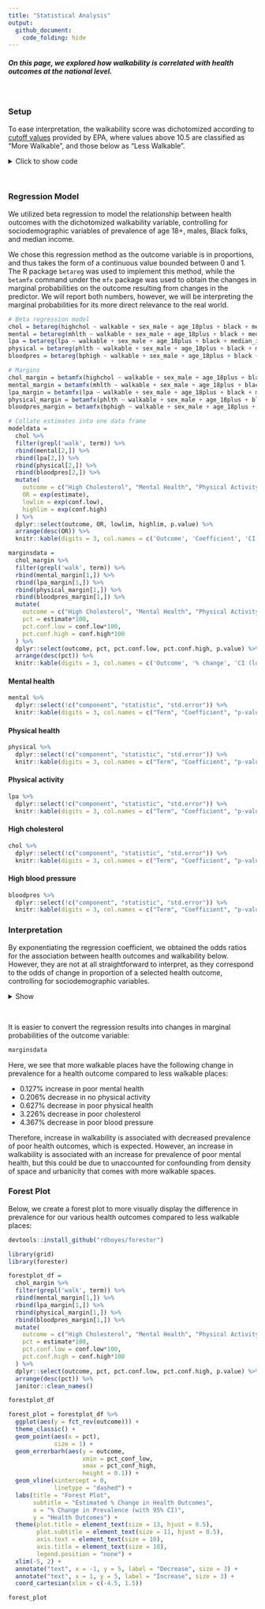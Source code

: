 ```yaml
---
title: "Statistical Analysis"
output:
  github_document:
    code_folding: hide
---
```


<style>
div.blue { background-color:aliceblue; border-radius: 5px; padding: 20px;}
</style>
<div class = "blue">

##### On this page, we explored how walkability is correlated with health outcomes at the national level.

</div>

<br>

### Setup

To ease interpretation, the walkability score was dichotomized according to [cutoff values](https://www.epa.gov/sites/default/files/2021-06/documents/national_walkability_index_methodology_and_user_guide_june2021.pdf) provided by EPA, where values above 10.5 are classified as "More Walkable", and those below as "Less Walkable".

<details>
  <summary>Click to show code</summary>
  
```r
knitr::opts_chunk$set(echo = TRUE)
library(tidyverse)
library(plotly)
library(modelr)
library(betareg)
library(mgcv)
library(purrr)
library(broom)
library(mfx)
```

```r
dataset = read_csv("./data/merge_final.csv")

regress_df = dataset %>% 
  pivot_wider(names_from = "race",
               values_from = "percent_race") %>% 
  pivot_wider(names_from = "measure_id",
              values_from = "data_value") %>% 
  janitor::clean_names() %>% 
  dplyr::select(tractce, nat_walk_ind, csa_name, lat, long, sex_male, sex_female, age_18plus, median_income, white, black, aian, asian, x2_plus, hispanic, highchol, mhlth, lpa, phlth, bphigh) %>% 
  mutate(
    sex_male = as.numeric(sex_male)/100,
    age_18plus = as.numeric(age_18plus)/100,
    white = as.numeric(white)/100,
    black = as.numeric(black)/100,
    aian = as.numeric(aian)/100,
    asian = as.numeric(asian)/100, 
    x2_plus = as.numeric(x2_plus)/100, 
    hispanic = as.numeric(hispanic)/100, 
    highchol = highchol/100, 
    mhlth = mhlth/100, 
    lpa = lpa/100, 
    phlth = phlth/100, 
    bphigh = bphigh/100,
    median_income = as.numeric(median_income)
    ) %>%
  group_by(tractce) %>% 
  summarize(
    nat_walk_tract = nat_walk_ind,
    sex_male = sex_male,
    age_18plus = age_18plus,
    white = white,
    black = black,
    aian = aian,
    asian = asian, 
    x2_plus = x2_plus, 
    hispanic = hispanic, 
    highchol = highchol, 
    mhlth = mhlth, 
    lpa = lpa, 
    phlth = phlth, 
    bphigh = bphigh,
    median_income = median_income,
    lat = lat,
    long = long
    ) %>% 
  dplyr::select(!c("lat", "long")) %>% 
  mutate(walkable = ifelse(nat_walk_tract<10.5, "Less Walkable", "More Walkable")) %>% 
  unique()
```

```r
# mod <- gam(highchol ~ nat_walk_tract + sex_male + age_18plus + black + median_income + s(lat, long, bs="gp", m=2),
#            family = betar(link='logit'),
#            data = regress_df)
# 
# summary(mod)
# 
# residual1_plot =
#     regress_df %>%
#     add_predictions(mod) %>%
#     add_residuals(mod) %>%
#     ggplot(aes(x = nat_walk_tract, y = resid)) +
#     geom_point(alpha = 0.3, size = 0.3) +
#     geom_smooth(se = FALSE, method = "lm")
# 
# residual1_plot

# mod_beta = betareg(mhlth ~ nat_walk_tract + sex_male + age_18plus + black, data = test)
# 
# summary(mod_beta)
# 
# residual_plot =
#     test %>%
#     add_predictions(mod_beta) %>%
#     add_residuals(mod_beta) %>%
#     ggplot(aes(x = nat_walk_tract, y = resid)) +
#     geom_point(alpha = 0.3) +
#     geom_smooth(se = FALSE, method = "lm")
# 
# residual_plot
```
</details>
<br>

### Regression Model {.tabset}

We utilized beta regression to model the relationship between health outcomes with the dichotomized walkability variable, controlling for sociodemographic variables of prevalence of age 18+, males, Black folks, and median income. 

We chose this regression method as the outcome variable is in proportions, and thus takes the form of a continuous value bounded between 0 and 1. The R package `betareg` was used to implement this method, while the `betamfx` command under the `mfx` package was used to obtain the changes in marginal probabilities on the outcome resulting from changes in the predictor. We will report both numbers, however, we will be interpreting the marginal probabilities for its more direct relevance to the real world.
  
``` r
# Beta regression model
chol = betareg(highchol ~ walkable + sex_male + age_18plus + black + median_income, data = regress_df) %>% broom::tidy(conf.int=TRUE)
mental = betareg(mhlth ~ walkable + sex_male + age_18plus + black + median_income, data = regress_df) %>% broom::tidy(conf.int=TRUE)
lpa = betareg(lpa ~ walkable + sex_male + age_18plus + black + median_income, data = regress_df) %>% broom::tidy(conf.int=TRUE)
physical = betareg(phlth ~ walkable + sex_male + age_18plus + black + median_income, data = regress_df) %>% broom::tidy(conf.int=TRUE)
bloodpres = betareg(bphigh ~ walkable + sex_male + age_18plus + black + median_income, data = regress_df) %>% broom::tidy(conf.int=TRUE)

# Margins
chol_margin = betamfx(highchol ~ walkable + sex_male + age_18plus + black + median_income, data = regress_df) %>% broom::tidy(conf.int=TRUE)
mental_margin = betamfx(mhlth ~ walkable + sex_male + age_18plus + black + median_income, data = regress_df) %>% broom::tidy(conf.int=TRUE)
lpa_margin = betamfx(lpa ~ walkable + sex_male + age_18plus + black + median_income, data = regress_df) %>% broom::tidy(conf.int=TRUE)
physical_margin = betamfx(phlth ~ walkable + sex_male + age_18plus + black + median_income, data = regress_df) %>% broom::tidy(conf.int=TRUE)
bloodpres_margin = betamfx(bphigh ~ walkable + sex_male + age_18plus + black + median_income, data = regress_df) %>% broom::tidy(conf.int=TRUE)

# Collate estimates into one data frame
modeldata = 
  chol %>% 
  filter(grepl('walk', term)) %>% 
  rbind(mental[2,]) %>% 
  rbind(lpa[2,]) %>% 
  rbind(physical[2,]) %>% 
  rbind(bloodpres[2,]) %>% 
  mutate(
    outcome = c("High Cholesterol", "Mental Health", "Physical Activity", "Physical Health", "High Blood Pressure"),
    OR = exp(estimate),
    lowlim = exp(conf.low),
    highlim = exp(conf.high)
  ) %>% 
  dplyr::select(outcome, OR, lowlim, highlim, p.value) %>% 
  arrange(desc(OR)) %>% 
  knitr::kable(digits = 3, col.names = c('Outcome', 'Coefficient', 'CI (lower)', 'CI (upper)', 'p-value'))

marginsdata = 
  chol_margin %>% 
  filter(grepl('walk', term)) %>% 
  rbind(mental_margin[1,]) %>% 
  rbind(lpa_margin[1,]) %>% 
  rbind(physical_margin[1,]) %>% 
  rbind(bloodpres_margin[1,]) %>% 
  mutate(
    outcome = c("High Cholesterol", "Mental Health", "Physical Activity", "Physical Health", "High Blood Pressure"),
    pct = estimate*100,
    pct.conf.low = conf.low*100,
    pct.conf.high = conf.high*100
  ) %>% 
  dplyr::select(outcome, pct, pct.conf.low, pct.conf.high, p.value) %>% 
  arrange(desc(pct)) %>% 
  knitr::kable(digits = 3, col.names = c('Outcome', '% change', 'CI (lower)', 'CI (upper)', 'p-value'))
```


#### Mental health

```r
mental %>% 
  dplyr::select(!c("component", "statistic", "std.error")) %>% 
  knitr::kable(digits = 3, col.names = c("Term", "Coefficient", "p-value", "CI (lower)", "CI (high)"))
```

#### Physical health

```r
physical %>% 
  dplyr::select(!c("component", "statistic", "std.error")) %>% 
  knitr::kable(digits = 3, col.names = c("Term", "Coefficient", "p-value", "CI (lower)", "CI (high)"))
```

#### Physical activity

```r
lpa %>% 
  dplyr::select(!c("component", "statistic", "std.error")) %>% 
  knitr::kable(digits = 3, col.names = c("Term", "Coefficient", "p-value", "CI (lower)", "CI (high)"))
```

#### High cholesterol

```r
chol %>% 
  dplyr::select(!c("component", "statistic", "std.error")) %>% 
  knitr::kable(digits = 3, col.names = c("Term", "Coefficient", "p-value", "CI (lower)", "CI (high)"))
```

#### High blood pressure

```r
bloodpres %>% 
  dplyr::select(!c("component", "statistic", "std.error")) %>% 
  knitr::kable(digits = 3, col.names = c("Term", "Coefficient", "p-value", "CI (lower)", "CI (high)"))
```

### Interpretation

By exponentiating the regression coefficient, we obtained the odds ratios for the association between health outcomes and walkability below. However, they are not at all straightforward to interpret, as they correspond to the odds of change in proportion of a selected health outcome, controlling for sociodemographic variables.

<details>
<summary>Show</summary>
```r
modeldata
```
</details>
<br>

It is easier to convert the regression results into changes in marginal probabilities of the outcome variable:
```r
marginsdata
```

Here, we see that more walkable places have the following change in prevalence for a health outcome compared to less walkable places:

* 0.127% increase in poor mental health
* 0.206% decrease in no physical activity
* 0.627% decrease in poor physical health
* 3.226% decrease in poor cholesterol
* 4.367% decrease in poor blood pressure

Therefore, increase in walkability is associated with decreased prevalence of poor health outcomes, which is expected. However, an increase in walkability is associated with an increase for prevalence of poor mental health, but this could be due to unaccounted for confounding from density of space and urbanicity that comes with more walkable spaces.

### Forest Plot
Below, we create a forest plot to more visually display the difference in prevalence for our various health outcomes compared to less walkable places:
```r
devtools::install_github("rdboyes/forester")

library(grid)
library(forester)
```

```r
forestplot_df = 
  chol_margin %>% 
  filter(grepl('walk', term)) %>% 
  rbind(mental_margin[1,]) %>% 
  rbind(lpa_margin[1,]) %>% 
  rbind(physical_margin[1,]) %>% 
  rbind(bloodpres_margin[1,]) %>% 
  mutate(
    outcome = c("High Cholesterol", "Mental Health", "Physical Activity", "Physical Health", "High Blood Pressure"),
    pct = estimate*100,
    pct.conf.low = conf.low*100,
    pct.conf.high = conf.high*100
  ) %>% 
  dplyr::select(outcome, pct, pct.conf.low, pct.conf.high, p.value) %>% 
  arrange(desc(pct)) %>%
  janitor::clean_names()

forestplot_df
```


```r
forest_plot = forestplot_df %>%
  ggplot(aes(y = fct_rev(outcome))) + 
  theme_classic() +
  geom_point(aes(x = pct),
             size = 1) +
  geom_errorbarh(aes(y = outcome,
                     xmin = pct_conf_low,
                     xmax = pct_conf_high,
                     height = 0.1)) +
  geom_vline(xintercept = 0,
             linetype = "dashed") +
  labs(title = "Forest Plot",
       subtitle = "Estimated % Change in Health Outcomes",
       x = "% Change in Prevalence (with 95% CI)",
       y = "Health Outcomes") +
  theme(plot.title = element_text(size = 13, hjust = 0.5),
        plot.subtitle = element_text(size = 11, hjust = 0.5),
        axis.text = element_text(size = 10),
        axis.title = element_text(size = 10),
        legend.position = "none") +
  xlim(-5, 2) +
  annotate("text", x = -1, y = 5, label = "Decrease", size = 3) +
  annotate("text", x = 1, y = 5, label = "Increase", size = 3) +
  coord_cartesian(xlim = c(-4.5, 1.5))

forest_plot
```



